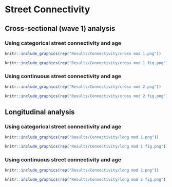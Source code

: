 # Street Connectivity {#connect}

## Cross-sectional (wave 1) analysis

### Using categorical street connectivity and age {-}

```r
knitr::include_graphics(rep("Results/Connectivity/cross mod 1.png"))
```

```r
knitr::include_graphics(rep("Results/Connectivity/cross mod 1 fig.png"))
```

### Using continuous street connectivity and age {-}

```r
knitr::include_graphics(rep("Results/Connectivity/cross mod 2.png"))
```

```r
knitr::include_graphics(rep("Results/Connectivity/cross mod 2 fig.png"))
```

## Longitudinal analysis

### Using categorical street connectivity and age {-}

```r
knitr::include_graphics(rep("Results/Connectivity/long mod 1.png"))
```

```r
knitr::include_graphics(rep("Results/Connectivity/long mod 1 fig.png"))
```

### Using continuous street connectivity and age {-}

```r
knitr::include_graphics(rep("Results/Connectivity/long mod 2.png"))
```

```r
knitr::include_graphics(rep("Results/Connectivity/long mod 2 fig.png"))
```

<!-- ## Footnotes -->

<!-- Footnotes are put inside the square brackets after a caret `^[]`. Like this one ^[This is a footnote.].  -->

<!-- ## Citations -->

<!-- Reference items in your bibliography file(s) using `@key`. -->

<!-- For example, we are using the **bookdown** package [@R-bookdown] (check out the last code chunk in index.Rmd to see how this citation key was added) in this sample book, which was built on top of R Markdown and **knitr** [@xie2015] (this citation was added manually in an external file book.bib).  -->
<!-- Note that the `.bib` files need to be listed in the index.Rmd with the YAML `bibliography` key. -->


<!-- The RStudio Visual Markdown Editor can also make it easier to insert citations: <https://rstudio.github.io/visual-markdown-editing/#/citations> -->
